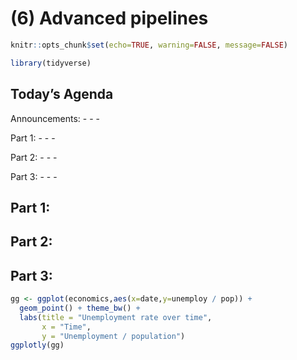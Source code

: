 # (6) Advanced pipelines

```r
knitr::opts_chunk$set(echo=TRUE, warning=FALSE, message=FALSE)
```

```r
library(tidyverse)
```

## Today's Agenda

Announcements:
  - 
  - 
  - 

Part 1: 
  - 
  -
  - 
  
Part 2: 
  - 
  - 
  - 

Part 3: 
  -
  - 
  - 

## Part 1: 

## Part 2: 

## Part 3: 

```r
gg <- ggplot(economics,aes(x=date,y=unemploy / pop)) + 
  geom_point() + theme_bw() + 
  labs(title = "Unemployment rate over time",
       x = "Time",
       y = "Unemployment / population")
ggplotly(gg)
```